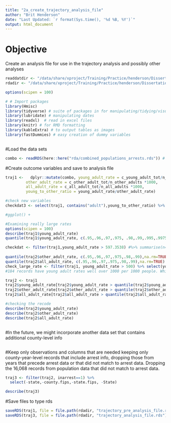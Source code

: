 ```yaml
---
title: "2a_create_trajectory_analysis_file"
author: "Brit Henderson"
date: "Last Updated: `r format(Sys.time(), '%d %B, %Y')`"
output: html_document
---
```


# Objective
Create an analysis file for use in the trajectory analysis and possibly other analyses
```r
readdatdir <- "/data/share/xproject/Training/Practice/henderson/Dissertation/rda"
rdadir <- "/data/share/xproject/Training/Practice/henderson/Dissertation/rda"

```

```r
options(scipen = 100)

```

```r
# # Import packages
library(Hmisc)
library(tidyverse) # suite of packages in for manipulating/tidying/visualizing, etc. data
library(lubridate) # manipulating dates
library(readxl)  # read in excel files
library(knitr) # for RMD formatting
library(kableExtra) # to output tables as images
library(fastDummies) # easy creation of dummy variables 



```


#Load the data sets
```r
combo <- readRDS(here::here("rda/combined_populations_arrests.rds")) # 161,448 records


```


#Create outcome variables and save to analysis file
```r
traj1 <-   dplyr::mutate(combo, young_adult_rate = c_young_adult_tot/n_young_adults *1000,
         other_adult_rate = c_other_adult_tot/n_other_adults *1000,
         all_adult_rate = c_all_adult_tot/n_all_adults *1000,
         young_to_other_ratio = young_adult_rate/other_adult_rate)

#check new variables
checkdat3 <- select(traj1, contains("adult"),young_to_other_ratio) %>% head(3) #looks good

#ggplot() +

#Examining really large rates
options(scipen = 100)
describe(traj1$young_adult_rate)
quantile(traj1$young_adult_rate, c(.95,.96,.97,.975, .98,.99,.995,.9975), na.rm=TRUE)

checkdat <- filter(traj1,young_adult_rate > 597.3538) #%>% summarise(n=n())
                                                                           
quantile(traj2$other_adult_rate, c(.95,.96,.97,.975,.98,.99),na.rm=TRUE)
quantile(traj2$all_adult_rate, c(.95,.96,.97,.975,.98,.99),na.rm=TRUE)
check_large_rate <- filter(traj1, young_adult_rate > 500) %>% select(young_adult_rate, year, state,fips_clean, n_young_adults, other_adult_rate)
#184 records have young adult rates well over 1000 per 1000 people. While not impossible, since one person could be arrested several times, it seems unlikely that some of these values are real. I will top code at 99 percentile March 7, 2022

traj2 <- traj1
traj2$young_adult_rate[traj2$young_adult_rate > quantile(traj2$young_adult_rate, c(.99),na.rm=TRUE)] <- quantile(traj2$young_adult_rate, c(.99),na.rm=TRUE)
traj2$other_adult_rate[traj2$other_adult_rate > quantile(traj2$other_adult_rate, c(.99),na.rm=TRUE)] <- quantile(traj2$other_adult_rate, c(.99),na.rm=TRUE)
traj2$all_adult_rate[traj2$all_adult_rate > quantile(traj2$all_adult_rate, c(.99),na.rm=TRUE)] <- quantile(traj2$all_adult_rate, c(.99),na.rm=TRUE)

#checking the recode
describe(traj2$young_adult_rate)
describe(traj2$other_adult_rate)
describe(traj2$all_adult_rate)



```


#In the future, we might incorporate another data set that contains additional county-level info
```r

```

#Keep only observations and columns that are needed
keeping only county-year-level records that include arrest info, dropping those from years that precede arrest data or that did not
match to arrest data.
Dropping the 16,068 records from population data that did not match to arrest data.

```r

traj3 <- filter(traj2, inarrest==1) %>% 
  select(-state,-county.fips,-state.fips, -State) 

describe(traj3)

```


#Save files to type rds
```r
saveRDS(traj1, file = file.path(rdadir, "trajectory_pre_analysis_file.rds"))
saveRDS(traj3, file = file.path(rdadir, "trajectory_analysis_file.rds"))
```

